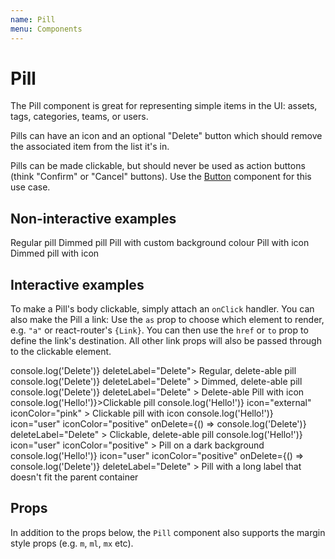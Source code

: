 ```yaml
---
name: Pill
menu: Components
---
```




# Pill

The Pill component is great for representing simple items in the UI: assets, tags, categories, teams, or users.

Pills can have an icon and an optional "Delete" button which should remove the associated item from the list it's in.

Pills can be made clickable, but should never be used as action buttons (think "Confirm" or "Cancel" buttons). Use the [Button](/src-button-readme) component for this use case.

## Non-interactive examples

<Playground>
	<Stack spacing="xs">
		<Pill>Regular pill</Pill>
		<Pill dimmed>Dimmed pill</Pill>
		<Pill background="highlight">Pill with custom background colour</Pill>
		<Pill icon="tag" iconColor="neutral">
			Pill with icon
		</Pill>
		<Pill dimmed icon="user" iconColor="negative">
			Dimmed pill with icon
		</Pill>
	</Stack>
</Playground>

## Interactive examples

To make a Pill's body clickable, simply attach an `onClick` handler. You can also make the Pill a link: Use the `as` prop to choose which element to render, e.g. `"a"` or react-router's `{Link}`. You can then use the `href` or `to` prop to define the link's destination. All other link props will also be passed through to the clickable element.

<Playground>
	<Stack spacing="xs">
		<Pill onDelete={() => console.log('Delete')} deleteLabel="Delete">
			Regular, delete-able pill
		</Pill>
		<Pill
			dimmed
			onDelete={() => console.log('Delete')}
			deleteLabel="Delete"
		>
			Dimmed, delete-able pill
		</Pill>
		<Pill
			icon="tag"
			iconColor="neutral"
			onDelete={() => console.log('Delete')}
			deleteLabel="Delete"
		>
			Delete-able Pill with icon
		</Pill>
		<Pill onClick={() => console.log('Hello!')}>Clickable pill</Pill>
		<Pill
			onClick={() => console.log('Hello!')}
			icon="external"
			iconColor="pink"
		>
			Clickable pill with icon
		</Pill>
		<Pill
			onClick={() => console.log('Hello!')}
			icon="user"
			iconColor="positive"
			onDelete={() => console.log('Delete')}
			deleteLabel="Delete"
		>
			Clickable, delete-able pill
		</Pill>
		<Card maxWidth={250} variant="inverted" p="s">
			<Stack spacing="xs">
				<Pill
					onClick={() => console.log('Hello!')}
					icon="user"
					iconColor="positive"
				>
					Pill on a dark background
				</Pill>
				<Pill
					onClick={() => console.log('Hello!')}
					icon="user"
					iconColor="positive"
					onDelete={() => console.log('Delete')}
					deleteLabel="Delete"
				>
					Pill with a long label that doesn't fit the parent container
				</Pill>
			</Stack>
		</Card>
	</Stack>
</Playground>

## Props

In addition to the props below, the `Pill` component also supports
the margin style props (e.g. `m`, `ml`, `mx` etc).

<Props isToggle of={Pill} />

